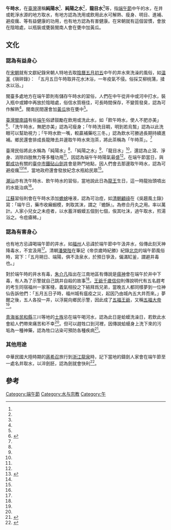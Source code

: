 '''午時水'''，在[[臺灣|臺灣]]還稱'''純陽水'''<ref name="NOWnews"/>、'''純陽之水'''<ref name="臺中觀光"/>，'''龍目水'''<ref name="中華諺語志"/>等，指[[端午節_(華人)|端午節]]中午的水，在井或乾淨水源的地方取水，有地方認為洗用或飲用此水可解熱、瘦身、明目、進補、避疫癘、等有益健康的功用，也有地方認為有害健康。在宋朝就有這個習慣，會放在陰暗處，以瓶裝或甕裝閩南人會在甕中加黃瓜。

==文化==

===認為有益身心===

在[[宋朝|宋朝]]就有文獻紀錄宋朝人特地去取[[陰曆|陰曆]][[五月初五|五月初五]]中午的井水來洗澡的風俗，如[[温革|温革]]《瑣碎錄》： 「五月五日午時取井花水沐浴，一年疫氣不侵。俗採艾柳桃蒲，揉水以浴。」

閩臺多處地方在端午節則有儲存午時水的習俗，人們在中午從井中或河中打水，裝入瓶中或罇中再放於陰暗處，俗信水質極佳，可長時間保存，不變質發臭，認為可作解熱<ref name="風俗比照"/>。閩南民間還會加[[黃瓜|黃瓜]]放在甕中<ref name="閩南人"/>。

[[臺灣閩南語|臺灣閩南語]]有些[[台灣端午節|端午]]俗諺鼓勵在飲用或洗此水，如「飮午時水，使人不肥亦美」<ref>{{cite book |author=婁子匡|chapter=|title=《歲時漫談》|date=1967-04|publisher=文星書店|location=臺灣|language=zh-tw|isbn=}}</ref>、「洗午時水，無肥亦美」認為可瘦身；「午時洗目睭，明到若烏鶖」認為以此洗眼可以幫助視力；「午時水飲一嘴，較贏補藥吃三冬。」認為飲水可勝過長期持續進補。鄉民還會排成長龍陣去井邊取午時水來泡茶，將此茶稱為「午時茶」。<ref name="星島日報"/>

臺灣民俗將此水稱為「純陽水」<ref name="NOWnews"/>、「純陽之水」<ref name="臺中觀光"/>、「龍目水」<ref name="中華諺語志"/>，還認為止瀉、淨身、消除四肢無力等多種功用<ref name="NOWnews"/>，因認為端午午時陽氣最盛<ref name="趣談民俗事"/>。在端午節當日，與[[鄭成功|鄭成功]]有關的[[臺中市|臺中市]][[鐵砧山|鐵砧山]][[劍井|劍井]]會是熱門地點，因人們會去那邊取午時水，認為可避疫癘<ref>{{cite book |author=伍稼青|chapter=|title=《臺灣瑣志》|date=1988|publisher=臺灣商務書局|location=臺灣|language=zh-tw|isbn=}}</ref><ref name="趣談民俗事"/>，當地政府還會發放紀念水瓶給民眾<ref name="臺中觀光"/>。

[[潮汕|潮汕]]亦有洗午時水、飲午時水的習俗，當地說此日為[[龍王|龍王]]生日，這一時龍抬頭噴出的水能治病<ref name="环球潮人网"/>。

[[江蘇|江蘇]]習俗則會在午時水添加[[蟾蜍|蟾蜍]]唾液，認為可治痘，如[[清朝|清朝]][[顧祿|顧祿]]在《吳趨風土錄》寫：「端午日，藥市收癩蝦模，刺取其沫，謂之『蟾酥』。為修合丹丸之用。率以萬計。人家小兒女之未痘者，以水蓄洋蝦蟆五個到七個，俟其吐沫，過午取水，煎湯浴之。令痘瘡稀。」

===認為有害身心===

也有地方忌諱喝端午節的井水，如[[福州|福州]]人忌諱於端午節中午汲井水，俗傳此刻天神降毒水，不宜汲用<ref name="風俗比照"/>。清朝[[潘榮陛|潘榮陛]]在筆記《帝京歲時紀勝》紀錄[[北京|北京]]的端午節風俗時，寫下：「五月朔日、端陽，俱不汲泉水，於預日爭汲，偏滿缸釜，謂避井毒也。」

對於端午時的井水有毒，[[朱介凡|朱介凡]]指出在江南地區有傳說是[[瘟神|瘟神]]會在端午於井中下毒，有人為了示警就自己跳井自殺的故事<ref name="中華諺語志"/>。[[王爺千歲信仰|王爺千歲信仰]]則傳說明代有五名趕考的考生同宿福州一家客棧，義氣相投之下結拜爲兄弟，當晚五人都同樣夢到一位神仙告訴他們：「五月五日子時，福州城有瘟疫之災，起因乃由城內五大井而來。」夢醒之後，五人各投一井，以浮屍向鄉民示警，因此成了[[五福王爺|五福王爺]]，又稱[[五福大帝|五福大帝]]<ref name="台灣的王爺廟"/>。

[[青海省|青海省]][[民和縣|民和縣]]三川等地的[[土族|土族]]忌在端午喝河水，認為此日是蛤蟆洗澡日，若飲此水會給人們帶來痛苦和不幸<ref name="土族風俗志"/>。但可以趕牲口到河裡，因傳說蛤蟆身上洗下來的污垢為一種神藥，認為牲口沾染可預防各種疾病<ref>{{cite book |author=王歌行|chapter=|title=《土族風情畫》|date=1983|publisher=青海人民出版社|location=中國|language=zh-cn|isbn=}}</ref>。

===其他用途===

中華民國大陸時期的[[蔣希召|蔣希召]]旅行到[[浙江|浙江]][[龍泉|龍泉]]時，記下當地的鑄劍人家會在端午節至一處名井取水，以淬劍胚，認為劍就會快利<ref>{{cite book |author=蔣希召|chapter=|title=《蔣叔南遊記》|date=2011-11-01|publisher=秀威資訊出版社|location=臺灣|language=zh-tw|isbn=9789862217757}}</ref>。

==參考==
{{reflist|1|refs=

<ref name="風俗比照">{{cite book |author=焦紅輝|chapter=|title=《源與緣︰閩台民間風俗比照》|date=2008-07-01|publisher=海風出版社|location=中國|language=zh-cn|isbn=9787805977478}}</ref>

<ref name="閩南人">{{cite book |author=林再復|title=《閩南人：一六二一～ 一八九五》|date=1984-10|publisher=知音出版社|location=台灣|language=zh-tw|isbn=}}</ref>

<ref name="星島日報">{{Cite news|url=http://news.singtao.ca/vancouver/2012-06-23/taiwan1340442082d3937084.html|title=洗午時水 無肥亦美|language=zh-sg|publisher=《星島日報》|author=|date=2012-06-23|accessdate=2015-06-18|archive-url=https://web.archive.org/web/20150619060620/http://news.singtao.ca/vancouver/2012-06-23/taiwan1340442082d3937084.html|archive-date=2015-06-19|dead-url=yes}}</ref>

<ref name="NOWnews">{{Cite news|url=http://www.nownews.com/n/2011/06/04/520612|title=節慶開運／端午節必用「午時水」開運！|language=zh-tw|publisher=NOWnews|author=|date=2011-06-04|accessdate=2015-06-18|archive-date=2017-06-23|archive-url=https://web.archive.org/web/20170623000903/http://www.nownews.com/n/2011/06/04/520612|dead-url=no}}</ref>

<ref name="臺中觀光">{{Cite news|url=http://travel.taichung.gov.tw/zh-tw/Event/NewsDetail/371/%E7%AB%AF%E5%8D%88%E7%AF%80%E9%90%B5%E7%A0%A7%E5%B1%B1%E5%8A%8D%E4%BA%95%E5%8F%96%E5%8D%88%E6%99%82%E6%B0%B4%E5%A4%AF-%E9%A2%A8%E6%99%AF%E5%8D%80%E7%AE%A1%E7%90%86%E6%89%80%E6%8F%90%E4%BE%9B500%E4%BB%BD%E7%B4%80%E5%BF%B5%E6%B0%B4%E7%93%B6|title=端午節鐵砧山劍井取午時水夯 風景區管理所提供500份紀念水瓶|language=zh-tw|publisher=臺中觀光旅遊網|author=|date=2015-06-16|accessdate=2015-06-18|archive-date=2015-06-29|archive-url=https://web.archive.org/web/20150629081355/http://travel.taichung.gov.tw/zh-tw/Event/NewsDetail/371/%E7%AB%AF%E5%8D%88%E7%AF%80%E9%90%B5%E7%A0%A7%E5%B1%B1%E5%8A%8D%E4%BA%95%E5%8F%96%E5%8D%88%E6%99%82%E6%B0%B4%E5%A4%AF-%E9%A2%A8%E6%99%AF%E5%8D%80%E7%AE%A1%E7%90%86%E6%89%80%E6%8F%90%E4%BE%9B500%E4%BB%BD%E7%B4%80%E5%BF%B5%E6%B0%B4%E7%93%B6|dead-url=no}}</ref>


<ref name="趣談民俗事">{{cite book |author=黄文博|chapter=|title=《趣談民俗事：台灣民俗趣譚》|date=1993-01-15|publisher= 臺原出版社|location=臺灣|language=zh-tw|isbn=9579261342}}</ref>

<ref name="环球潮人网">{{Cite news|url=http://zt.hqcr.com/?article_6486a4d7bae7d8b01c23559dca1256efa83b8e77f490e4f87b812c47184a1b90|title=端午节习俗|language=zh-cn|publisher=环球潮人网|author=asiabaa|date=2010-06-09|accessdate=2015-06-18|archive-date=2019-08-05|archive-url=https://web.archive.org/web/20190805071322/http://zt.hqcr.com/?article_6486a4d7bae7d8b01c23559dca1256efa83b8e77f490e4f87b812c47184a1b90|dead-url=yes}}</ref>

<ref name="土族風俗志">{{cite book |author=毛公寧|chapter=〈土族風俗志〉|title=《中國少數民族風俗志》|date=2006-06|publisher=民族出版社|location=中國|language=zh-cn|isbn=9787105070855}}</ref>

<ref name="中華諺語志">{{cite book |author=[[朱介凡|朱介凡]]|title=《中華諺語志》|date=1989-08-01|publisher=台灣商務印書館|location=台灣|language=zh-tw|isbn=9789570500042}}</ref>

<ref name="台灣的王爺廟">{{cite book |author=謝宗榮|title=《台灣的王爺廟》|date=2005-12-29|publisher=遠足文化|location=台灣|language=zh-tw|isbn=9867630696}}</ref>

}}

[[Category:端午節|Category:端午節]]
[[Category:水与宗教|Category:水与宗教]]
[[Category:午|Category:午]]